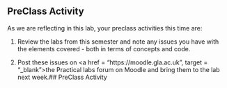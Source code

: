 ## PreClass Activity

As we are reflecting in this lab, your preclass activities this time are:

1. Review the labs from this semester and note any issues you have with the elements covered - both in terms of concepts and code.

2. Post these issues on <a href = "https://moodle.gla.ac.uk", target = "_blank">the Practical labs forum on Moodle</a> and bring them to the lab next week.## PreClass Activity